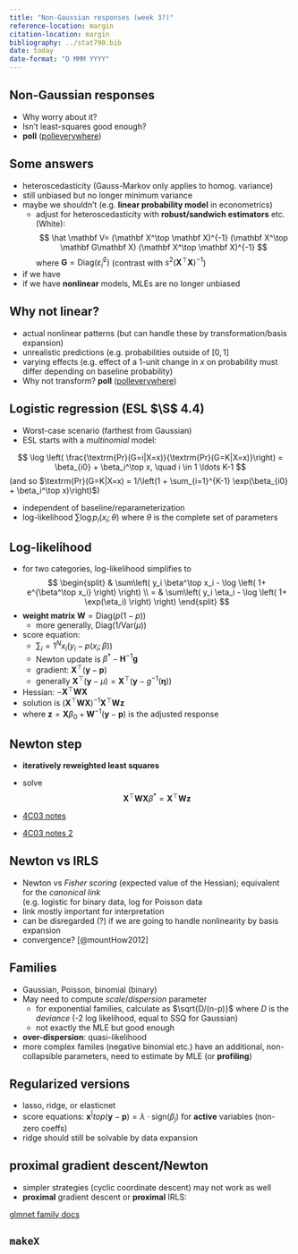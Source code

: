 ```yaml
---
title: "Non-Gaussian responses (week 3?)"
reference-location: margin
citation-location: margin
bibliography: ../stat790.bib
date: today
date-format: "D MMM YYYY"
---
```


\newcommand{\B}{\mathbf B}
\newcommand{\D}{\mathbf D}
\newcommand{\GGamma}{\boldsymbol \Gamma}
\newcommand{\G}{\mathbf G}
\newcommand{\HH}{\mathbf H}
\newcommand{\I}{\mathbf I}
\newcommand{\Q}{\mathbf Q}
\newcommand{\R}{\mathbf R}
\newcommand{\U}{\mathbf U}
\newcommand{\V}{\mathbf V}
\newcommand{\W}{\mathbf W}
\newcommand{\X}{\mathbf X}
\newcommand{\Y}{\mathbf Y}
\newcommand{\Z}{\mathbf Z}
\newcommand{\bbeta}{\boldsymbol \beta}
\newcommand{\bzero}{\boldsymbol 0}
\newcommand{\eeta}{\boldsymbol \eta}
\newcommand{\hatmat}{\mathbf H}
\newcommand{\grad}{\mathbf g}
\newcommand{\p}{\mathbf p}
\newcommand{\uu}{\mathbf u}
\newcommand{\x}{\mathbf x}
\newcommand{\y}{\mathbf y}
\newcommand{\z}{\mathbf z}

<!-- typically renders in docs/ dir  -->

## Non-Gaussian responses

- Why worry about it?
- Isn't least-squares good enough?
- **poll** ([polleverywhere](https://www.polleverywhere.com/login))

## Some answers

- heteroscedasticity (Gauss-Markov only applies to homog. variance)
- still unbiased but no longer minimum variance
- maybe we shouldn't (e.g. **linear probability model** in econometrics)
    - adjust for heteroscedasticity with **robust/sandwich estimators** etc. (White): 
$$
\hat \V = (\X^\top \X)^{-1} (\X^\top \G \X) (\X^\top \X)^{-1}
$$
where $\G = \textrm{Diag} (\hat \varepsilon_i ^2 )$
(contrast with $s^2 (\X^\top \X)^{-1}$)
* if we have 
* if we have **nonlinear** models, MLEs are no longer unbiased

## Why not linear?

- actual nonlinear patterns (but can handle these by transformation/basis expansion)
- unrealistic predictions (e.g. probabilities outside of $[0,1]$
- varying effects (e.g. effect of a 1-unit change in $x$ on probability must differ depending on baseline probability)
- Why not transform? **poll** ([polleverywhere](https://www.polleverywhere.com/login))

## Logistic regression (ESL $\S$ 4.4)

* Worst-case scenario (farthest from Gaussian)
* ESL starts with a *multinomial* model:

$$
\log \left( \frac{\textrm{Pr}(G=i|X=x)}{\textrm{Pr}(G=K|X=x)}\right) = \beta_{i0} + \beta_i^\top x, \quad i \in 1 \ldots K-1
$$
(and so $\textrm{Pr}(G=K|X=x) = 1/\left(1 + \sum_{i=1}^{K-1} \exp(\beta_{i0} + \beta_i^\top x)\right)$)

* independent of baseline/reparameterization
* log-likelihood $\sum \log p_i(x_i; \theta)$ where $\theta$ is the complete set of parameters

## Log-likelihood

* for two categories, log-likelihood simplifies to
$$
\begin{split}
 & \sum\left( y_i \beta^\top x_i - \log \left( 1+ e^{\beta^\top x_i} \right) \right) \\
=  &  \sum\left( y_i \eta_i - \log \left( 1+ \exp(\eta_i) \right) \right)
\end{split}
$$
* **weight matrix** $\W = \textrm{Diag}(p(1-p))$
    * more generally, $\textrm{Diag}(1/\textrm{Var}(\mu))$
* score equation: 
   * $\sum_i=1^N x_i(y_i - p(x_i; \beta))$
   * Newton update is $\beta^* - \HH^{-1} \grad$
   * gradient: $\X^\top (\y - \p)$
   * generally $\X^\top (\y - \mu) = \X^\top (\y - g^{-1}(\eeta))$
* Hessian: $- \X^\top \W \X$
* solution is $(\X^\top \W \X)^{-1} \X^\top \W \z$
* where $\z = \X \beta_0 + \W^{-1}(\y - \p)$ is the adjusted response

## Newton step

* **iteratively reweighted least squares**
* solve 
$$
\X^\top \W \X \beta^* = \X^\top \W \z
$$


- [4C03 notes](https://bbolker.github.io/stat4c03/notes/glm_deriv.pdf)
- [4C03 notes 2](https://bbolker.github.io/stat4c03/notes/glm_comp.pdf)

## Newton vs IRLS

* Newton vs *Fisher scoring* (expected value of the Hessian); equivalent for the *canonical link*  
(e.g. logistic for binary data, log for Poisson data
* link mostly important for interpretation
* can be disregarded (?) if we are going to handle nonlinearity by basis expansion
* convergence? [@mountHow2012]

## Families

* Gaussian, Poisson, binomial (binary)
* May need to compute *scale*/*dispersion* parameter
    * for exponential families, calculate as $\sqrt{D/(n-p)}$ where $D$ is the *deviance* (-2 log likelihood, equal to SSQ for Gaussian)
	* not exactly the MLE but good enough
* **over-dispersion**: quasi-likelihood 
* more complex familes (negative binomial etc.) have an additional, non-collapsible parameters, need to estimate by MLE (or **profiling**)

## Regularized versions

* lasso, ridge, or elasticnet
* score equations: $\x^|top (\y - \p) = \lambda \cdot \textrm{sign}(\beta_j)$ for **active** variables (non-zero coeffs)
* ridge should still be solvable by data expansion

## proximal gradient descent/Newton

* simpler strategies (cyclic coordinate descent) may not work as well
* **proximal** gradient descent or **proximal** IRLS: 

[glmnet family docs](https://glmnet.stanford.edu/articles/glmnetFamily.html)



## `makeX`
